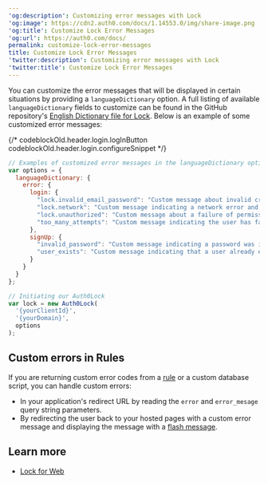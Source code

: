 ---
'og:description': Customizing error messages with Lock
'og:image': https://cdn2.auth0.com/docs/1.14553.0/img/share-image.png
'og:title': Customize Lock Error Messages
'og:url': https://auth0.com/docs/
permalink: customize-lock-error-messages
title: Customize Lock Error Messages
'twitter:description': Customizing error messages with Lock
'twitter:title': Customize Lock Error Messages
---
You can customize the error messages that will be displayed in certain situations by providing a `languageDictionary` option. A full listing of available `languageDictionary` fields to customize can be found in the GitHub repository's [English Dictionary file for Lock](https://github.com/auth0/lock/blob/master/src/i18n/en.js). Below is an example of some customized error messages:

{/* codeblockOld.header.login.logInButton codeblockOld.header.login.configureSnippet */}


```javascript lines
// Examples of customized error messages in the languageDictionary option
var options = {
  languageDictionary: {
    error: {
      login: {
        "lock.invalid_email_password": "Custom message about invalid credentials",
        "lock.network": "Custom message indicating a network error and suggesting the user check connection",
        "lock.unauthorized": "Custom message about a failure of permissions",
        "too_many_attempts": "Custom message indicating the user has failed to login too many times."
      },
      signUp: {
        "invalid_password": "Custom message indicating a password was invalid",
        "user_exists": "Custom message indicating that a user already exists"
      }
    }
  }
};

// Initiating our Auth0Lock
var lock = new Auth0Lock(
  '{yourClientId}',
  '{yourDomain}',
  options
);
```






## Custom errors in Rules

If you are returning custom error codes from a [rule](/docs/customize/rules) or a custom database script, you can handle custom errors:

* In your application's redirect URL by reading the `error` and `error_mesage` query string parameters.
* By redirecting the user back to your hosted pages with a custom error message and displaying the message with a [flash message](/docs/libraries/lock/lock-api-reference).

## Learn more

* [Lock for Web](/docs/libraries/lock)